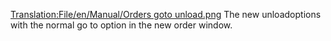 [[Translation:File/en/Manual/Orders goto unload.png]]
The new unloadoptions with the normal go to option in the new order window.